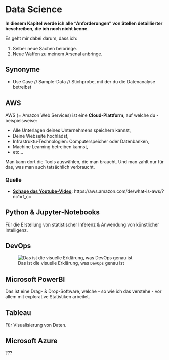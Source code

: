 # Data Science

**In diesem Kapitel werde ich alle "Anforderungen" von Stellen detaillierter beschreiben, die ich noch nicht kenne**. 

Es geht mir dabei darum, dass ich: 

1) Selber neue Sachen beibringe.
2) Neue Waffen zu meinem Arsenal anbringe.

## Synonyme

- Use Case // Sample-Data // Stichprobe, mit der du die Datenanalyse betreibst

## AWS 

AWS (= Amazon Web Services) ist eine **Cloud-Plattform**, auf welche du - beispielsweise:

- Alle Unterlagen deines Unternehmens speichern kannst, 
- Deine Webseite hochlädst,
- Infrastruktu-Technologien: Computerspeicher oder Datenbanken,
- Machine Learning betreiben kannst,
- etc...

Man kann dort die Tools auswählen, die man braucht. Und man zahlt nur für das, was man auch tatsächlich verbraucht. 

### Quelle

- <u>**Schaue das Youtube-Video**</u>: https://aws.amazon.com/de/what-is-aws/?nc1=f_cc

## Python & Jupyter-Notebooks

Für die Erstellung von statistischer Inferenz & Anwendung von künstlicher Intelligenz.

## DevOps

![Das ist die visuelle Erklärung, was `DevOps` genau ist](./bilder/data-science/dev-ops.png)

## Microsoft PowerBI 

Das ist eine Drag- & Drop-Software, welche - so wie ich das verstehe - vor allem mit explorative Statistiken arbeitet.

## Tableau

Für Visualisierung von Daten.

## Microsoft Azure

???


